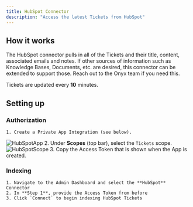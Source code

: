 ```yaml
---
title: HubSpot Connector
description: "Access the latest Tickets from HubSpot"
---
```


## How it works

The HubSpot connector pulls in all of the Tickets and their title, content, associated emails and notes.
If other sources of information such as Knowledge Bases, Documents, etc. are desired, this connector can
be extended to support those. Reach out to the Onyx team if you need this.

Tickets are updated every **10** minutes.

## Setting up

### Authorization

    1. Create a Private App Integration (see below).

![HubSpotApp](/images/connectors/hubspot/HubSpotApp.png) 2. Under **Scopes** (top bar), select the `Tickets` scope.
![HubSpotScope](/images/connectors/hubspot/HubSpotScope.png) 3. Copy the Access Token that is shown when the App is created.

### Indexing

    1. Navigate to the Admin Dashboard and select the **HubSpot** Connector
    2. In **Step 1**, provide the Access Token from before
    3. Click `Connect` to begin indexing HubSpot Tickets

